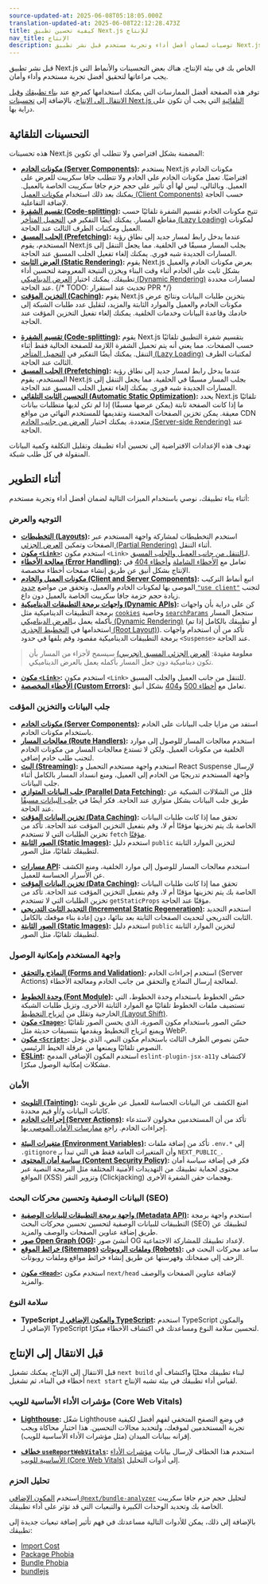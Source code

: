 ```yaml
---
source-updated-at: 2025-06-08T05:18:05.000Z
translation-updated-at: 2025-06-08T22:12:28.473Z
title: كيفية تحسين تطبيق Next.js للإنتاج
nav_title: الإنتاج
description: توصيات لضمان أفضل أداء وتجربة مستخدم قبل نشر تطبيق Next.js الخاص بك في بيئة الإنتاج.
---
```


قبل نشر تطبيق Next.js الخاص بك في بيئة الإنتاج، هناك بعض التحسينات والأنماط التي يجب مراعاتها لتحقيق أفضل تجربة مستخدم وأداء وأمان.

توفر هذه الصفحة أفضل الممارسات التي يمكنك استخدامها كمرجع عند [بناء تطبيقك](#during-development) و[قبل الانتقال إلى الإنتاج](#before-going-to-production)، بالإضافة إلى [تحسينات Next.js التلقائية](#automatic-optimizations) التي يجب أن تكون على دراية بها.

## التحسينات التلقائية

هذه تحسينات Next.js المضمنة بشكل افتراضي ولا تتطلب أي تكوين:

<AppOnly>

- **[مكونات الخادم (Server Components)](/docs/app/getting-started/server-and-client-components):** يستخدم Next.js مكونات الخادم افتراضيًا. تعمل مكونات الخادم على الخادم ولا تتطلب جافا سكريبت للعرض على العميل. وبالتالي، ليس لها أي تأثير على حجم حزم جافا سكريبت الخاصة بالعميل. يمكنك بعد ذلك استخدام [مكونات العميل (Client Components)](/docs/app/getting-started/server-and-client-components) حسب الحاجة لإضافة التفاعلية.
- **[تقسيم الشفرة (Code-splitting)](/docs/app/getting-started/linking-and-navigating#how-navigation-works):** تتيح مكونات الخادم تقسيم الشفرة تلقائيًا حسب مقاطع المسار. يمكنك أيضًا التفكير في [التحميل المتأخر (Lazy Loading)](/docs/app/guides/lazy-loading) لمكونات العميل ومكتبات الطرف الثالث عند الحاجة.
- **[الجلب المسبق (Prefetching)](/docs/app/getting-started/linking-and-navigating#prefetching):** عندما يدخل رابط لمسار جديد إلى نطاق رؤية المستخدم، يقوم Next.js بجلب المسار مسبقًا في الخلفية. مما يجعل التنقل إلى المسارات الجديدة شبه فوري. يمكنك إلغاء تفعيل الجلب المسبق عند الحاجة.
- **[العرض الثابت (Static Rendering)](/docs/app/getting-started/partial-prerendering#static-rendering):** يقوم Next.js بعرض مكونات الخادم والعميل بشكل ثابت على الخادم أثناء وقت البناء ويخزن النتيجة المعروضة لتحسين أداء تطبيقك. يمكنك اختيار [العرض الديناميكي (Dynamic Rendering)](/docs/app/getting-started/partial-prerendering#dynamic-rendering) لمسارات محددة عند الحاجة. {/* TODO: تحديث عند استقرار PPR */}
- **[التخزين المؤقت (Caching)](/docs/app/deep-dive/caching):** يقوم Next.js بتخزين طلبات البيانات ونتائج عرض مكونات الخادم والعميل والموارد الثابتة والمزيد، لتقليل عدد طلبات الشبكة إلى خادمك وقاعدة البيانات وخدمات الخلفية. يمكنك إلغاء تفعيل التخزين المؤقت عند الحاجة.

</AppOnly>

<PagesOnly>

- **[تقسيم الشفرة (Code-splitting)](/docs/pages/building-your-application/routing/pages-and-layouts):** يقوم Next.js بتقسيم شفرة التطبيق تلقائيًا حسب الصفحات. مما يعني أنه يتم تحميل الشفرة اللازمة للصفحة الحالية فقط أثناء التنقل. يمكنك أيضًا التفكير في [التحميل المتأخر (Lazy Loading)](/docs/pages/guides/lazy-loading) لمكتبات الطرف الثالث عند الحاجة.
- **[الجلب المسبق (Prefetching)](/docs/pages/api-reference/components/link#prefetch):** عندما يدخل رابط لمسار جديد إلى نطاق رؤية المستخدم، يقوم Next.js بجلب المسار مسبقًا في الخلفية. مما يجعل التنقل إلى المسارات الجديدة شبه فوري. يمكنك إلغاء تفعيل الجلب المسبق عند الحاجة.
- **[التحسين الثابت التلقائي (Automatic Static Optimization)](/docs/pages/building-your-application/rendering/automatic-static-optimization):** يحدد Next.js تلقائيًا ما إذا كانت الصفحة ثابتة (يمكن عرضها مسبقًا) إذا لم تكن لديها متطلبات بيانات معيقة. يمكن تخزين الصفحات المحسنة وتقديمها للمستخدم النهائي من مواقع CDN متعددة. يمكنك اختيار [العرض من جانب الخادم (Server-side Rendering)](/docs/pages/building-your-application/data-fetching/get-server-side-props) عند الحاجة.

</PagesOnly>

تهدف هذه الإعدادات الافتراضية إلى تحسين أداء تطبيقك وتقليل التكلفة وكمية البيانات المنقولة في كل طلب شبكة.

## أثناء التطوير

أثناء بناء تطبيقك، نوصي باستخدام الميزات التالية لضمان أفضل أداء وتجربة مستخدم:

### التوجيه والعرض

<AppOnly>

- **[التخطيطات (Layouts)](/docs/app/api-reference/file-conventions/layout):** استخدم التخطيطات لمشاركة واجهة المستخدم عبر الصفحات وتمكين [العرض الجزئي (Partial Rendering)](/docs/app/getting-started/linking-and-navigating#client-side-transitions) أثناء التنقل.
- **[مكون `<Link>`](/docs/app/api-reference/components/link):** استخدم مكون `<Link>` لـ[التنقل من جانب العميل والجلب المسبق](/docs/app/getting-started/linking-and-navigating#how-navigation-works).
- **[معالجة الأخطاء (Error Handling)](/docs/app/getting-started/error-handling):** تعامل مع [الأخطاء الشاملة](/docs/app/getting-started/error-handling) و[أخطاء 404](/docs/app/api-reference/file-conventions/not-found) في الإنتاج بشكل أنيق عن طريق إنشاء صفحات أخطاء مخصصة.
- **[مكونات العميل والخادم (Client and Server Components)](/docs/app/getting-started/server-and-client-components#examples):** اتبع أنماط التركيب الموصى بها لمكونات الخادم والعميل، وتحقق من مواضع [حدود `"use client"`](/docs/app/getting-started/server-and-client-components#examples#moving-client-components-down-the-tree) لتجنب زيادة حجم حزمة جافا سكريبت الخاصة بالعميل دون داع.
- **[واجهات برمجة التطبيقات الديناميكية (Dynamic APIs)](/docs/app/getting-started/partial-prerendering#dynamic-rendering):** كن على دراية بأن واجهات برمجة التطبيقات الديناميكية مثل [`cookies`](/docs/app/api-reference/functions/cookies) وخاصية [`searchParams`](/docs/app/api-reference/file-conventions/page#searchparams-optional) ستجعل المسار بأكمله يعمل بـ[العرض الديناميكي (Dynamic Rendering)](/docs/app/getting-started/partial-prerendering#dynamic-rendering) (أو تطبيقك بالكامل إذا تم استخدامها في [التخطيط الجذري (Root Layout)](/docs/app/api-reference/file-conventions/layout#root-layout)). تأكد من أن استخدام واجهات برمجة التطبيقات الديناميكية مقصود وقم بلفها في حدود `<Suspense>` عند الحاجة.

> **معلومة مفيدة**: [العرض الجزئي المسبق (تجريبي)](/blog/next-14#partial-prerendering-preview) سيسمح لأجزاء من المسار بأن تكون ديناميكية دون جعل المسار بأكمله يعمل بالعرض الديناميكي.

</AppOnly>

<PagesOnly>

- **[مكون `<Link>`](/docs/pages/building-your-application/routing/linking-and-navigating):** استخدم مكون `<Link>` للتنقل من جانب العميل والجلب المسبق.
- **[الأخطاء المخصصة (Custom Errors)](/docs/pages/building-your-application/routing/custom-error):** تعامل مع [أخطاء 500](/docs/pages/building-your-application/routing/custom-error#500-page) و[404](/docs/pages/building-your-application/routing/custom-error#404-page) بشكل أنيق.

</PagesOnly>

### جلب البيانات والتخزين المؤقت

<AppOnly>

- **[مكونات الخادم (Server Components)](/docs/app/getting-started/fetching-data):** استفد من مزايا جلب البيانات على الخادم باستخدام مكونات الخادم.
- **[معالجات المسار (Route Handlers)](/docs/app/building-your-application/routing/route-handlers):** استخدم معالجات المسار للوصول إلى موارد الخلفية من مكونات العميل. ولكن لا تستدع معالجات المسار من مكونات الخادم لتجنب طلب خادم إضافي.
- **[البث (Streaming)](/docs/app/api-reference/file-conventions/loading):** استخدم واجهة مستخدم التحميل و React Suspense لإرسال واجهة المستخدم تدريجيًا من الخادم إلى العميل، ومنع انسداد المسار بالكامل أثناء جلب البيانات.
- **[جلب البيانات المتوازي (Parallel Data Fetching)](/docs/app/getting-started/fetching-data#parallel-data-fetching):** قلل من الشلالات الشبكية عن طريق جلب البيانات بشكل متوازي عند الحاجة. فكر أيضًا في [جلب البيانات مسبقًا](/docs/app/getting-started/fetching-data#preloading-data) عند الحاجة.
- **[تخزين البيانات المؤقت (Data Caching)](/docs/app/deep-dive/caching#data-cache):** تحقق مما إذا كانت طلبات البيانات الخاصة بك يتم تخزينها مؤقتًا أم لا، وقم بتفعيل التخزين المؤقت عند الحاجة. تأكد من تخزين الطلبات التي لا تستخدم `fetch` [مؤقتًا](/docs/app/api-reference/functions/unstable_cache).
- **[الصور الثابتة (Static Images)](/docs/app/api-reference/file-conventions/public-folder):** استخدم دليل `public` لتخزين الموارد الثابتة لتطبيقك تلقائيًا، مثل الصور.

</AppOnly>

<PagesOnly>

- **[مسارات API](/docs/pages/building-your-application/routing/api-routes):** استخدم معالجات المسار للوصول إلى موارد الخلفية، ومنع الكشف عن الأسرار الحساسة للعميل.
- **[تخزين البيانات المؤقت (Data Caching)](/docs/pages/building-your-application/data-fetching/get-static-props):** تحقق مما إذا كانت طلبات البيانات الخاصة بك يتم تخزينها مؤقتًا أم لا، وقم بتفعيل التخزين المؤقت عند الحاجة. تأكد من تخزين الطلبات التي لا تستخدم `getStaticProps` مؤقتًا عند الحاجة.
- **[التجديد الثابت التدريجي (Incremental Static Regeneration)](/docs/pages/guides/incremental-static-regeneration):** استخدم التجديد الثابت التدريجي لتحديث الصفحات الثابتة بعد بنائها، دون إعادة بناء موقعك بالكامل.
- **[الصور الثابتة (Static Images)](/docs/pages/api-reference/file-conventions/public-folder):** استخدم دليل `public` لتخزين الموارد الثابتة لتطبيقك تلقائيًا، مثل الصور.

</PagesOnly>

### واجهة المستخدم وإمكانية الوصول

<AppOnly>

- **[النماذج والتحقق (Forms and Validation)](/docs/app/guides/forms):** استخدم إجراءات الخادم (Server Actions) لمعالجة إرسال النماذج والتحقق من جانب الخادم ومعالجة الأخطاء.

</AppOnly>

- **[وحدة الخطوط (Font Module)](/docs/app/api-reference/components/font):** حسّن الخطوط باستخدام وحدة الخطوط، التي تستضيف ملفات الخطوط تلقائيًا مع الموارد الثابتة الأخرى، وتزيل طلبات الشبكة الخارجية وتقلل من [انزياح التخطيط (Layout Shift)](https://web.dev/articles/cls).
- **[مكون `<Image>`](/docs/app/api-reference/components/image):** حسّن الصور باستخدام مكون الصورة، الذي يحسن الصور تلقائيًا ويمنع انزياح التخطيط ويقدمها بتنسيقات حديثة مثل WebP.
- **[مكون `<Script>`](/docs/app/guides/scripts):** حسّن نصوص الطرف الثالث باستخدام مكون النص، الذي يؤجل النصوص تلقائيًا ويمنعها من عرقلة الخيط الرئيسي.
- **[ESLint](/docs/architecture/accessibility#linting):** استخدم المكون الإضافي المدمج `eslint-plugin-jsx-a11y` لاكتشاف مشكلات إمكانية الوصول مبكرًا.

### الأمان

<AppOnly>

- **[التلويث (Tainting)](/docs/app/api-reference/config/next-config-js/taint):** امنع الكشف عن البيانات الحساسة للعميل عن طريق تلويث كائنات البيانات و/أو قيم محددة.
- **[إجراءات الخادم (Server Actions)](/docs/app/building-your-application/data-fetching/server-actions-and-mutations#authentication-and-authorization):** تأكد من أن المستخدمين مخولون لاستدعاء إجراءات الخادم. راجع [ممارسات الأمان الموصى بها](/blog/security-nextjs-server-components-actions).

</AppOnly>

- **[متغيرات البيئة (Environment Variables)](/docs/app/guides/environment-variables):** تأكد من إضافة ملفات `.env.*` إلى `.gitignore` وأن المتغيرات العامة فقط هي التي تبدأ بـ `NEXT_PUBLIC_`.
- **[سياسة أمان المحتوى (Content Security Policy)](/docs/app/guides/content-security-policy):** فكر في إضافة سياسة أمان محتوى لحماية تطبيقك من التهديدات الأمنية المختلفة مثل البرمجة النصية عبر المواقع (XSS) وتزوير النقر (Clickjacking) وهجمات حقن الشفرة الأخرى.

### البيانات الوصفية وتحسين محركات البحث (SEO)

<AppOnly>

- **[واجهة برمجة التطبيقات للبيانات الوصفية (Metadata API)](/docs/app/getting-started/metadata-and-og-images):** استخدم واجهة برمجة التطبيقات للبيانات الوصفية لتحسين تحسين محركات البحث (SEO) لتطبيقك عن طريق إضافة عناوين الصفحات والوصف والمزيد.
- **[صور Open Graph (OG)](/docs/app/api-reference/file-conventions/metadata/opengraph-image):** أنشئ صور OG لإعداد تطبيقك للمشاركة الاجتماعية.
- **[خرائط الموقع (Sitemaps)](/docs/app/api-reference/functions/generate-sitemaps) و[ملفات الروبوتات (Robots)](/docs/app/api-reference/file-conventions/metadata/robots):** ساعد محركات البحث في الزحف إلى صفحاتك وفهرستها عن طريق إنشاء خرائط مواقع وملفات روبوتات.

</AppOnly>

<PagesOnly>

- **[مكون `<Head>`](/docs/pages/api-reference/components/head):** استخدم مكون `next/head` لإضافة عناوين الصفحات والوصف والمزيد.

</PagesOnly>

### سلامة النوع

- **TypeScript و[المكون الإضافي لـ TypeScript](/docs/app/api-reference/config/typescript):** استخدم TypeScript والمكون الإضافي لـ TypeScript لتحسين سلامة النوع ومساعدتك في اكتشاف الأخطاء مبكرًا.

## قبل الانتقال إلى الإنتاج

قبل الانتقال إلى الإنتاج، يمكنك تشغيل `next build` لبناء تطبيقك محليًا واكتشاف أي أخطاء في البناء، ثم تشغيل `next start` لقياس أداء تطبيقك في بيئة تشبه الإنتاج.

### مؤشرات الأداء الأساسية للويب (Core Web Vitals)

- **[Lighthouse](https://developers.google.com/web/tools/lighthouse):** شغّل Lighthouse في وضع التصفح المتخفي لفهم أفضل لكيفية تجربة المستخدمين لموقعك، ولتحديد مجالات التحسين. هذا اختبار محاكاة ويجب إقرانه ببيانات الميدان (مثل مؤشرات الأداء الأساسية للويب).

<AppOnly>

- **[خطاف `useReportWebVitals`](/docs/app/api-reference/functions/use-report-web-vitals):** استخدم هذا الخطاف لإرسال بيانات [مؤشرات الأداء الأساسية للويب (Core Web Vitals)](https://web.dev/articles/vitals) إلى أدوات التحليل.

</AppOnly>

### تحليل الحزم

استخدم [المكون الإضافي `@next/bundle-analyzer`](/docs/app/guides/package-bundling#analyzing-javascript-bundles) لتحليل حجم حزم جافا سكريبت الخاصة بك وتحديد الوحدات الكبيرة والتبعيات التي قد تؤثر على أداء تطبيقك.

بالإضافة إلى ذلك، يمكن للأدوات التالية مساعدتك في فهم تأثير إضافة تبعيات جديدة إلى تطبيقك:

- [Import Cost](https://marketplace.visualstudio.com/items?itemName=wix.vscode-import-cost)
- [Package Phobia](https://packagephobia.com/)
- [Bundle Phobia](https://bundlephobia.com/)
- [bundlejs](https://bundlejs.com/)